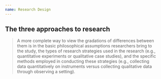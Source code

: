 ```yaml
---
name: Research Design
---
```



## The three approaches to research

> A more complete way to view the gradations of differences between them is in the basic philosophical assumptions researchers bring to the study, the types of research strategies used in the research (e.g., quantitative experiments or qualitative case studies), and the specific methods employed in conducting these strategies (e.g., collecting data quantitatively on instruments versus collecting qualitative data through observing a setting).

<ThreeApproachesQuiz />
